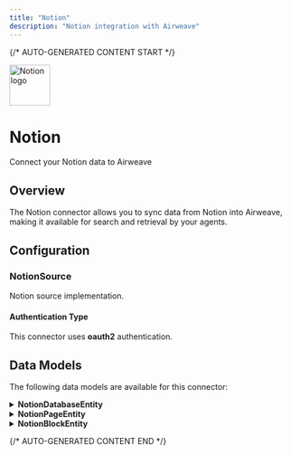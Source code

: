 ```yaml
---
title: "Notion"
description: "Notion integration with Airweave"
---
```


{/* AUTO-GENERATED CONTENT START */}

<div className="connector-header">
  <img src="icon.svg" alt="Notion logo" width="72" height="72" className="connector-icon" />
  <div className="connector-info">
    <h1>Notion</h1>
    <p>Connect your Notion data to Airweave</p>
  </div>
</div>

## Overview

The Notion connector allows you to sync data from Notion into Airweave, making it available for search and retrieval by your agents.

## Configuration


### NotionSource

Notion source implementation.


#### Authentication Type

This connector uses **oauth2** authentication.


## Data Models

The following data models are available for this connector:


<details>
<summary><strong>NotionDatabaseEntity</strong></summary>

Schema for Notion database entities.


| Field | Type | Description |
|-------|------|-------------|
| name | str | The name of the database |
| database_id | str | The ID of the database |
| description | Optional[str] | The description of the database |
| created_time | Optional[datetime] | The creation time of the database |
| last_edited_time | Optional[datetime] | The last edited time of the database |

</details>

<details>
<summary><strong>NotionPageEntity</strong></summary>

Schema for Notion page entities.


| Field | Type | Description |
|-------|------|-------------|
| page_id | str | The ID of the page |
| parent_id | str | The ID of the parent page |
| parent_type | str | The type of the parent page |
| title | str | The title of the page |
| created_time | Optional[datetime] | The creation time of the page |
| last_edited_time | Optional[datetime] | The last edited time of the page |
| archived | bool | Whether the page is archived |
| content | Optional[str] | The content of the page |

</details>

<details>
<summary><strong>NotionBlockEntity</strong></summary>

Schema for Notion block entities.


| Field | Type | Description |
|-------|------|-------------|
| block_id | str | The ID of the block |
| parent_id | str | The ID of the parent block |
| block_type | str | The type of the block |
| text_content | Optional[str] | The text content of the block |
| has_children | bool | Whether the block has children |
| children_ids | List[str] | The IDs of the children blocks |
| created_time | Optional[datetime] | The creation time of the block |
| last_edited_time | Optional[datetime] | The last edited time of the block |

</details>


{/* AUTO-GENERATED CONTENT END */}
